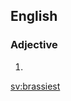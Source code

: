 ==English==

===Adjective===
{{head|en|adjective superlative form}}

# {{en-superlative of|brassy}}

[[sv:brassiest]]